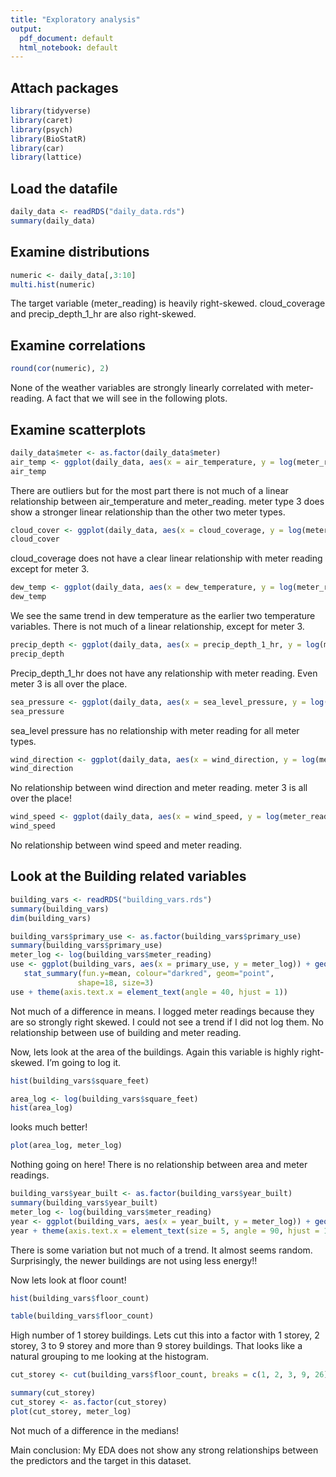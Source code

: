---
title: "Exploratory analysis"
output:
  pdf_document: default
  html_notebook: default
---

## Attach packages
```{r, message = FALSE}
library(tidyverse)
library(caret)
library(psych)
library(BioStatR)
library(car)
library(lattice)
```

## Load the datafile

```{r}
daily_data <- readRDS("daily_data.rds")
summary(daily_data)

```

## Examine distributions

```{r}
numeric <- daily_data[,3:10]
multi.hist(numeric)
```

The target variable (meter_reading) is heavily right-skewed. cloud_coverage and precip_depth_1_hr are also right-skewed. 

## Examine correlations
```{r}
round(cor(numeric), 2)
```
None of the weather variables are strongly linearly correlated with meter-reading. A fact that we will see in the following plots.


## Examine scatterplots
```{r}
daily_data$meter <- as.factor(daily_data$meter)
air_temp <- ggplot(daily_data, aes(x = air_temperature, y = log(meter_reading), colour = meter)) + geom_point()+geom_smooth(method= lm) 
air_temp

```

There are outliers but for the most part there is not much of a linear relationship between air_temperature and meter_reading. meter type 3 does show a stronger linear relationship than the other two meter types.


```{r}
cloud_cover <- ggplot(daily_data, aes(x = cloud_coverage, y = log(meter_reading), colour = meter)) + geom_point()+geom_smooth(method= lm) 
cloud_cover

```
cloud_coverage does not have a clear linear relationship with meter reading except for meter 3.

```{r}
dew_temp <- ggplot(daily_data, aes(x = dew_temperature, y = log(meter_reading), colour = meter)) + geom_point()+geom_smooth(method= lm)
dew_temp

```
We see the same trend in dew temperature as the earlier two temperature variables. There is not much of a linear relationship, except for meter 3.

```{r}
precip_depth <- ggplot(daily_data, aes(x = precip_depth_1_hr, y = log(meter_reading), colour = meter)) + geom_point()+geom_smooth(method= lm)
precip_depth
```
Precip_depth_1_hr does not have any relationship with meter reading. Even meter 3 is all over the place.

```{r}
sea_pressure <- ggplot(daily_data, aes(x = sea_level_pressure, y = log(meter_reading), colour = meter)) + geom_point()+geom_smooth(method= lm)
sea_pressure
```
sea_level pressure has no relationship with meter reading for all meter types.

```{r}
wind_direction <- ggplot(daily_data, aes(x = wind_direction, y = log(meter_reading), colour = meter)) + geom_point()+geom_smooth(method= lm)
wind_direction
```
No relationship between wind direction and meter reading. meter 3 is all over the place!

```{r}
wind_speed <- ggplot(daily_data, aes(x = wind_speed, y = log(meter_reading), colour = meter)) + geom_point()+geom_smooth(method= lm)
wind_speed
```
No relationship between wind speed and meter reading.

## Look at the Building related variables

```{r}
building_vars <- readRDS("building_vars.rds")
summary(building_vars)
dim(building_vars)
```
```{r}
building_vars$primary_use <- as.factor(building_vars$primary_use)
summary(building_vars$primary_use)
meter_log <- log(building_vars$meter_reading)
use <- ggplot(building_vars, aes(x = primary_use, y = meter_log)) + geom_boxplot() +
   stat_summary(fun.y=mean, colour="darkred", geom="point", 
               shape=18, size=3)
use + theme(axis.text.x = element_text(angle = 40, hjust = 1))
```
Not much of a difference in means. I logged meter readings because they are so strongly right skewed. I could not see a trend if I did not log them. No relationship between use of building and meter reading.


Now, lets look at the area of the buildings. Again this variable is highly right-skewed. I'm going to log it.
```{r}
hist(building_vars$square_feet)
```
```{r}
area_log <- log(building_vars$square_feet)
hist(area_log)
```
looks much better! 

```{r}
plot(area_log, meter_log)
```
Nothing going on here! There is no relationship between area and meter readings. 


```{r}
building_vars$year_built <- as.factor(building_vars$year_built)
summary(building_vars$year_built)
meter_log <- log(building_vars$meter_reading)
year <- ggplot(building_vars, aes(x = year_built, y = meter_log)) + geom_boxplot() + stat_summary(fun.y=mean, colour="darkred", geom="point", shape=18, size=3)
year + theme(axis.text.x = element_text(size = 5, angle = 90, hjust = 1))
```
There is some variation but not much of a trend. It almost seems random. Surprisingly, the newer buildings are not using less energy!!

Now lets look at floor count!

```{r}
hist(building_vars$floor_count)
```
```{r}
table(building_vars$floor_count)
```
High number of 1 storey buildings. Lets cut this into a factor with 1 storey, 2 storey, 3 to 9 storey and more than 9 storey buildings. That looks like a natural grouping to me looking at the histogram. 

```{r}
cut_storey <- cut(building_vars$floor_count, breaks = c(1, 2, 3, 9, 26))

summary(cut_storey)
cut_storey <- as.factor(cut_storey)
plot(cut_storey, meter_log)

```
Not much of a difference in the medians!

Main conclusion: My EDA does not show any strong relationships between the predictors and the target in this dataset. 

